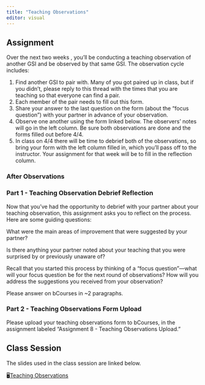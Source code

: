```yaml
---
title: "Teaching Observations"
editor: visual
---
```


## Assignment

Over the next two weeks , you'll be conducting a teaching observation of another GSI and be observed by that same GSI. The observation cycle includes:

1.  Find another GSI to pair with. Many of you got paired up in class, but if you didn't, please reply to this thread with the times that you are teaching so that everyone can find a pair.
2.  Each member of the pair needs to fill out this form.
3.  Share your answer to the last question on the form (about the "focus question") with your partner in advance of your observation.
4.  Observe one another using the form linked below. The observers' notes will go in the left column. Be sure both observations are done and the forms filled out before 4/4.
5.  In class on 4/4 there will be time to debrief both of the observations, so bring your form with the left column filled in, which you'll pass off to the instructor. Your assignment for that week will be to fill in the reflection column.

### After Observations

### Part 1 - Teaching Observation Debrief Reflection

Now that you've had the opportunity to debrief with your partner about your teaching observation, this assignment asks you to reflect on the process. Here are some guiding questions:

What were the main areas of improvement that were suggested by your partner?

Is there anything your partner noted about your teaching that you were surprised by or previously unaware of?

Recall that you started this process by thinking of a "focus question"---what will your focus question be for the next round of observations? How will you address the suggestions you received from your observation?

Please answer on bCourses in \~2 paragraphs.

### Part 2 - Teaching Observations Form Upload

Please upload your teaching observations form to bCourses, in the assignment labeled "Assignment 8 - Teaching Observations Upload."

## Class Session

The slides used in the class session are linked below.

🖥[Teaching Observations](../slides/teaching-obs-discussion-slides.qmd)

